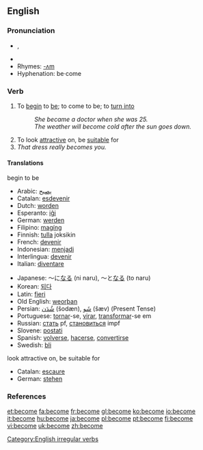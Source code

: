 ==English==

{{rank|body|point|letter|347|become|became|second|United}}

===Pronunciation===
*{{IPA|/bə'kʌm, bɪˈkʌm/}}, {{SAMPA|/b@"kVm, bI"kVm/}}
*{{audio|en-us-become.ogg|Audio (US)}}
*Rhymes: [[Rhymes:English:-ʌm|-ʌm]]
*Hyphenation: be·come

===Verb===
[[Category:English irregular verbs]]
{{en-verb|becomes|becoming|became|become}}

# To [[begin]] to [[be]]; to come to be; to [[turn into]]
#:''She became a doctor when she was 25.''
#:''The weather will become cold after the sun goes down.''
# To look [[attractive]] on, be [[suitable]] for
#''That dress really becomes you.''

====Translations====
;begin to be
{{top}}
*Arabic: [[يصبح]]
*Catalan: [[esdevenir]]
*Dutch: [[worden]]
*Esperanto: [[iĝi]]
*German: [[werden]]
*Filipino: [[magíng]]
*Finnish: [[tulla]] joksikin
*French: [[devenir]]
*Indonesian: [[jadi|menjadi]]
*Interlingua: [[devenir]]
*Italian: [[diventare]]
{{mid}}
*Japanese: ～に[[なる]] (ni naru), ～と[[なる]] (to naru)
*Korean: [[되다]]
*Latin: [[fieri]]
*Old English: [[weorþan]]
*Persian: [[شُدَن]] (šodæn), [[شَو]] (šæv) (Present Tense)
*Portuguese: [[tornar]]-se, [[virar]], [[transformar]]-se em
*Russian: [[стать]] pf, [[становиться]] impf
*Slovene: [[postati]]
*Spanish: [[volverse]], [[hacerse]], [[convertirse]]
*Swedish: [[bli]]
{{bottom}}

;look attractive on, be suitable for
{{top}}
*Catalan: [[escaure]]
*German: [[stehen]]
{{mid}}
{{bottom}}

===References===
{{R:Century 1911}}
{{R:Webster 1913}}

[[et:become]]
[[fa:become]]
[[fr:become]]
[[gl:become]]
[[ko:become]]
[[io:become]]
[[it:become]]
[[hu:become]]
[[ja:become]]
[[pl:become]]
[[pt:become]]
[[fi:become]]
[[vi:become]]
[[uk:become]]
[[zh:become]]